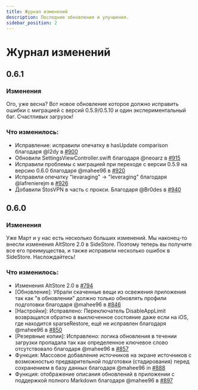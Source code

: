 ```yaml
---
title: Журнал изменений
description: Последние обновления и улучшения.
sidebar_position: 2
---
```


# Журнал изменений

## 0.6.1

### Изменения
Ого, уже весна? Вот новое обновление которое должно исправить ошибки с миграцией с версий 0.5.9/0.5.10 и один экспериментальный баг. Счастливых загрузок!

### Что изменилось:
- Исправление: исправили опечатку в hasUpdate comparison благодаря @l2dy в [#900](https://github.com/SideStore/SideStore/pull/900)
- Обновили SettingsViewController.swift благодаря @neoarz в [#915](https://github.com/SideStore/SideStore/pull/915)
- Исправили проблемы с миграцией при переходе с версии 0.5.9 на версию 0.6.0 благодаря @mahee96 в [#920](https://github.com/SideStore/SideStore/pull/920)
- Исправили опечатку "levaraging" -> "leveraging" благодаря @lafrenierejm в [#926](https://github.com/SideStore/SideStore/pull/926)
- Добавили StosVPN в часть с прокси. Благодаря @Br0des в [#940](https://github.com/SideStore/SideStore/pull/940)


## 0.6.0

### Изменения
Уже Март и у нас есть несколько больших изменений. Мы наконец-то внесли изменения AltStore 2.0 в SideStore. Поэтому теперь вы получите все его преимущества, и также исправили несколько ошибок в SideStore. Наслождайтесь!

### Что изменилось:
- Изменения AltStore 2.0 в [#794](https://github.com/SideStore/SideStore/pull/794)
- [Обновление]: Убрали скаченные вещи из освежения приложения так как "в обновлении" должно только обновлять профили подготовки  благодаря @mahee96 в [#846](https://github.com/SideStore/SideStore/pull/846)
- [Настройки]: Исправлено: Переключатель DisableAppLimit возвращался обратно в выключенное состояние даже если на iOS, где находится sparseRestore, ещё не исправлен благодаря @mahee96 в [#850](https://github.com/SideStore/SideStore/pull/850)
- [Резервные копии]: Исправлено: логика обновления в течении загрузки пропадала так как определенное ключевое слово отсутствовало благодаря @mahee96 в [#857](https://github.com/SideStore/SideStore/pull/857)
- Функция: Массовое добавление источников на экране источников с возможностью предварительной подготовки (стадирования) перед сохранением в базу данных благодаря @mahee96 in [#888](https://github.com/SideStore/SideStore/pull/888)
- Функция: отображение описания обновлений в приложении с поддержкой полного Markdown благодаря @mahee96 в [#897](https://github.com/SideStore/SideStore/pull/897)
